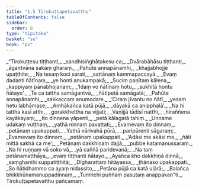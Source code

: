 ```yaml
---
title: "1.5 Tirokuṭṭapetavatthu"
tableOfContents: false
sidebar:
  order: 8
type: "tipitaka"
basket: "su"
book: "pv"
---
```



<DynamicBreadcrumb />

<Division number="14" book="pv">

<Paragraph number="19" type="verses" book="pv">
_“Tirokuṭṭesu tiṭṭhanti,_  
_sandhisiṅghāṭakesu ca;_  
_Dvārabāhāsu tiṭṭhanti,_  
_āgantvāna sakaṃ gharaṃ._  

</Paragraph>

</Division>
<Division number="15" book="pv">

<Paragraph number="20" type="verses" book="pv">
_Pahūte annapānamhi,_  
_khajjabhojje upaṭṭhite;_  
_Na tesaṃ koci sarati,_  
_sattānaṃ kammapaccayā._  

</Paragraph>

</Division>
<Division number="16" book="pv">

<Paragraph number="21" type="verses" book="pv">
_Evaṃ dadanti ñātīnaṃ,_  
_ye honti anukampakā;_  
_Suciṃ paṇītaṃ kālena,_  
_kappiyaṃ pānabhojanaṃ;_  
_‘Idaṃ vo ñātīnaṃ hotu,_  
_sukhitā hontu ñātayo’._  

</Paragraph>

</Division>
<Division number="17" book="pv">

<Paragraph number="22" type="verses" book="pv">
_Te ca tattha samāgantvā,_  
_ñātipetā samāgatā;_  
_Pahūte annapānamhi,_  
_sakkaccaṃ anumodare._  

</Paragraph>

</Division>
<Division number="18" book="pv">

<Paragraph number="23" type="verses" book="pv">
_‘Ciraṃ jīvantu no ñātī,_  
_yesaṃ hetu labhāmase;_  
_Amhākañca katā pūjā,_  
_dāyakā ca anipphalā’._  

</Paragraph>

</Division>
<Division number="19" book="pv">

<Paragraph number="24" type="verses" book="pv">
_Na hi tattha kasī atthi,_  
_gorakkhettha na vijjati;_  
_Vaṇijjā tādisī natthi,_  
_hiraññena kayākayaṃ;_  
_Ito dinnena yāpenti,_  
_petā kālagatā tahiṃ._  

</Paragraph>

</Division>
<Division number="20" book="pv">

<Paragraph number="25" type="verses" book="pv">
_Unname udakaṃ vuṭṭhaṃ,_  
_yathā ninnaṃ pavattati;_  
_Evamevaṃ ito dinnaṃ,_  
_petānaṃ upakappati._  

</Paragraph>

</Division>
<Division number="21" book="pv">

<Paragraph number="26" type="verses" book="pv">
_Yathā vārivahā pūrā,_  
_paripūrenti sāgaraṃ;_  
_Evamevaṃ ito dinnaṃ,_  
_petānaṃ upakappati._  

</Paragraph>

</Division>
<Division number="22" book="pv">

<Paragraph number="27" type="verses" book="pv">
_‘Adāsi me akāsi me,_  
_ñāti mittā sakhā ca me’;_  
_Petānaṃ dakkhiṇaṃ dajjā,_  
_pubbe katamanussaraṃ._  

</Paragraph>

</Division>
<Division number="23" book="pv">

<Paragraph number="28" type="verses" book="pv">
_Na hi ruṇṇaṃ vā soko vā,_  
_yā caññā paridevanā;_  
_Na taṃ petānamatthāya,_  
_evaṃ tiṭṭhanti ñātayo._  

</Paragraph>

</Division>
<Division number="24" book="pv">

<Paragraph number="29" type="verses" book="pv">
_Ayañca kho dakkhiṇā dinnā,_  
_saṃghamhi suppatiṭṭhitā;_  
_Dīgharattaṃ hitāyassa,_  
_ṭhānaso upakappati._  

</Paragraph>

</Division>
<Division number="25" book="pv">

<Paragraph number="30" type="verses" book="pv">
_So ñātidhammo ca ayaṃ nidassito,_  
_Petāna pūjā ca katā uḷārā;_  
_Balañca bhikkhūnamanuppadinnaṃ,_  
_Tumhehi puññaṃ pasutaṃ anappakan”ti._  


</Paragraph>
</Division>

<Paragraph number="31" type="center" book="pv">
Tirokuṭṭapetavatthu pañcamaṃ.
</Paragraph>